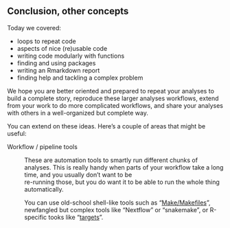 ## Conclusion, other concepts

Today we covered:

- loops to repeat code
- aspects of nice (re)usable code
- writing code modularly with functions
- finding and using packages
- writing an Rmarkdown report
- finding help and tackling a complex problem

We hope you are better oriented and prepared to
repeat your analyses to build a complete story,
reproduce these larger analyses workflows, 
extend from your work to do more complicated 
workflows,
and share your analyses with others in a 
well-organized but complete way.

You can extend on these ideas. Here's a couple of 
areas that might be useful:

Workflow / pipeline tools
:   These are automation tools to smartly run 
    different chunks of analyses. This is really 
    handy when parts of your workflow take a 
    long time, and you usually don't want to be  
    re-running those, but you do want it to be
    able to run the whole thing automatically.

    You can use old-school shell-like tools such
    as "[Make/Makefiles](https://makefiletutorial.com/)", 
    newfangled but complex tools
    like "Nextflow" 
    or "snakemake",
    or R-specific tooks like 
    "[targets](https://books.ropensci.org/targets/walkthrough.html)".

